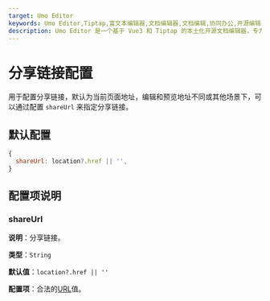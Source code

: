 ```yaml
---
target: Umo Editor
keywords: Umo Editor,Tiptap,富文本编辑器,文档编辑器,文档编辑,协同办公,开源编辑器,国产编辑器
description: Umo Editor 是一个基于 Vue3 和 Tiptap 的本土化开源文档编辑器，专为国人用户设计。它提供了强大的文档编辑能力和 AI 创作功能，支持分页模式、Markdown 语法、富文本编辑、多种格式的节点插入、页面样式设置、文档导出与打印等功能。此外，Umo Editor 还支持自定义扩展、多语言设置和暗色主题。
---
```


# 分享链接配置

用于配置分享链接，默认为当前页面地址，编辑和预览地址不同或其他场景下，可以通过配置 `shareUrl` 来指定分享链接。

## 默认配置

```js
{
  shareUrl: location?.href || '',
}
```

## 配置项说明

### shareUrl

**说明**：分享链接。

**类型**：`String`

**默认值**：`location?.href || ''`

**配置项**：合法的[URL](https://developer.mozilla.org/zh-CN/docs/Learn/Common_questions/Web_mechanics/What_is_a_URL)值。
